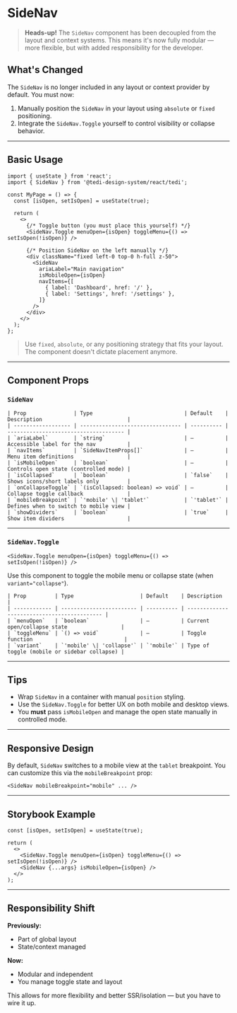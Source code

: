 
<Meta title="TEDI-Ready/Layout/Sidenav/Documentation" />

# SideNav

> **Heads-up!** The `SideNav` component has been decoupled from the layout and context systems. This means it's now fully modular — more flexible, but with added responsibility for the developer.

## What's Changed

The `SideNav` is no longer included in any layout or context provider by default. You must now:

1. Manually position the `SideNav` in your layout using `absolute` or `fixed` positioning.
2. Integrate the `SideNav.Toggle` yourself to control visibility or collapse behavior.

---

## Basic Usage

```tsx
import { useState } from 'react';
import { SideNav } from '@tedi-design-system/react/tedi';

const MyPage = () => {
  const [isOpen, setIsOpen] = useState(true);

  return (
    <>
      {/* Toggle button (you must place this yourself) */}
      <SideNav.Toggle menuOpen={isOpen} toggleMenu={() => setIsOpen(!isOpen)} />

      {/* Position SideNav on the left manually */}
      <div className="fixed left-0 top-0 h-full z-50">
        <SideNav
          ariaLabel="Main navigation"
          isMobileOpen={isOpen}
          navItems={[
            { label: 'Dashboard', href: '/' },
            { label: 'Settings', href: '/settings' },
          ]}
        />
      </div>
    </>
  );
};
```

> Use `fixed`, `absolute`, or any positioning strategy that fits your layout.  
> The component doesn't dictate placement anymore.

---

## Component Props

### `SideNav`

```tsx
| Prop               | Type                             | Default    | Description                           |
| ------------------ | -------------------------------- | ---------- | ------------------------------------- |
| `ariaLabel`        | `string`                         | —          | Accessible label for the nav          |
| `navItems`         | `SideNavItemProps[]`             | —          | Menu item definitions                 |
| `isMobileOpen`     | `boolean`                        | —          | Controls open state (controlled mode) |
| `isCollapsed`      | `boolean`                        | `false`    | Shows icons/short labels only         |
| `onCollapseToggle` | `(isCollapsed: boolean) => void` | —          | Collapse toggle callback              |
| `mobileBreakpoint` | `'mobile' \| 'tablet'`           | `'tablet'` | Defines when to switch to mobile view |
| `showDividers`     | `boolean`                        | `true`     | Show item dividers                    |
```

---

### `SideNav.Toggle`

```tsx
<SideNav.Toggle menuOpen={isOpen} toggleMenu={() => setIsOpen(!isOpen)} />
```

Use this component to toggle the mobile menu or collapse state (when `variant="collapse"`).

```tsx
| Prop         | Type                     | Default    | Description                                 |
| ------------ | ------------------------ | ---------- | ------------------------------------------- |
| `menuOpen`   | `boolean`                | —          | Current open/collapse state                 |
| `toggleMenu` | `() => void`             | —          | Toggle function                             |
| `variant`    | `'mobile' \| 'collapse'` | `'mobile'` | Type of toggle (mobile or sidebar collapse) |
```

---

## Tips

- Wrap `SideNav` in a container with manual `position` styling.
- Use the `SideNav.Toggle` for better UX on both mobile and desktop views.
- You **must** pass `isMobileOpen` and manage the open state manually in controlled mode.

---

## Responsive Design

By default, `SideNav` switches to a mobile view at the `tablet` breakpoint. You can customize this via the `mobileBreakpoint` prop:

```tsx
<SideNav mobileBreakpoint="mobile" ... />
```

---

## Storybook Example

```tsx
const [isOpen, setIsOpen] = useState(true);

return (
  <>
    <SideNav.Toggle menuOpen={isOpen} toggleMenu={() => setIsOpen(!isOpen)} />
    <SideNav {...args} isMobileOpen={isOpen} />
  </>
);
```

---

## Responsibility Shift

**Previously:**

- Part of global layout
- State/context managed

**Now:**

- Modular and independent
- You manage toggle state and layout

This allows for more flexibility and better SSR/isolation — but you have to wire it up.
